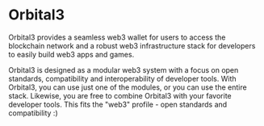# Orbital3
 
Orbital3 provides a seamless web3 wallet for users to access the blockchain network and a robust web3 infrastructure stack for developers to easily build web3 apps and games.

Orbital3 is designed as a modular web3 system with a focus on open standards, compatibility and interoperability of developer tools. With Orbital3, you can use just one of the modules, or you can use the entire stack. Likewise, you are free to combine Orbital3 with your favorite developer tools. This fits the "web3" profile - open standards and compatibility :)